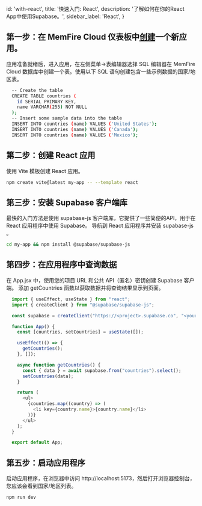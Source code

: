 
  id: 'with-react',
  title: '快速入门: React',
  description: '了解如何在你的React App中使用Supabase。',
  sidebar_label: 'React',
}

## 第一步：在 MemFire Cloud 仪表板中[创建](https://cloud.memfiredb.com/project)一个新应用。

应用准备就绪后，进入应用，在左侧菜单->表编辑器选择 SQL 编辑器在 MemFire Cloud 数据库中创建一个表。使用以下 SQL 语句创建包含一些示例数据的国家/地区表。

```bash
  -- Create the table
  CREATE TABLE countries (
    id SERIAL PRIMARY KEY,
    name VARCHAR(255) NOT NULL
  );
  -- Insert some sample data into the table
  INSERT INTO countries (name) VALUES ('United States');
  INSERT INTO countries (name) VALUES ('Canada');
  INSERT INTO countries (name) VALUES ('Mexico');
```


## 第二步：创建 React 应用

使用 Vite 模板创建 React 应用。

```bash
npm create vite@latest my-app -- --template react
```

## 第三步：安装 Supabase 客户端库

最快的入门方法是使用 supabase-js 客户端库，它提供了一些简便的API，用于在 React 应用程序中使用 Supabase。
导航到 React 应用程序并安装 supabase-js 。

```bash
cd my-app && npm install @supabase/supabase-js
```

## 第四步：在应用程序中查询数据

在 App.jsx 中，使用您的项目 URL 和公共 API（匿名）密钥创建 Supabase 客户端。
添加 getCountries 函数以获取数据并将查询结果显示到页面。

```js
  import { useEffect, useState } from "react";
  import { createClient } from "@supabase/supabase-js";

  const supabase = createClient("https://<project>.supabase.co", "<your-anon-key>");

  function App() {
    const [countries, setCountries] = useState([]);

    useEffect(() => {
      getCountries();
    }, []);

    async function getCountries() {
      const { data } = await supabase.from("countries").select();
      setCountries(data);
    }

    return (
      <ul>
        {countries.map((country) => (
          <li key={country.name}>{country.name}</li>
        ))}
      </ul>
    );
  }

  export default App;
```
## 第五步：启动应用程序

启动应用程序，在浏览器中访问 http://localhost:5173，然后打开浏览器控制台，您应该会看到国家/地区列表。

```bash
npm run dev
```


